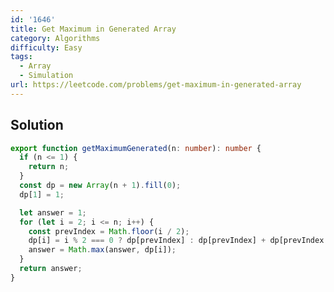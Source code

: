 ```yaml
---
id: '1646'
title: Get Maximum in Generated Array
category: Algorithms
difficulty: Easy
tags:
  - Array
  - Simulation
url: https://leetcode.com/problems/get-maximum-in-generated-array
---
```


## Solution

```typescript filename="solution.ts" copy
export function getMaximumGenerated(n: number): number {
  if (n <= 1) {
    return n;
  }
  const dp = new Array(n + 1).fill(0);
  dp[1] = 1;

  let answer = 1;
  for (let i = 2; i <= n; i++) {
    const prevIndex = Math.floor(i / 2);
    dp[i] = i % 2 === 0 ? dp[prevIndex] : dp[prevIndex] + dp[prevIndex + 1];
    answer = Math.max(answer, dp[i]);
  }
  return answer;
}
```
